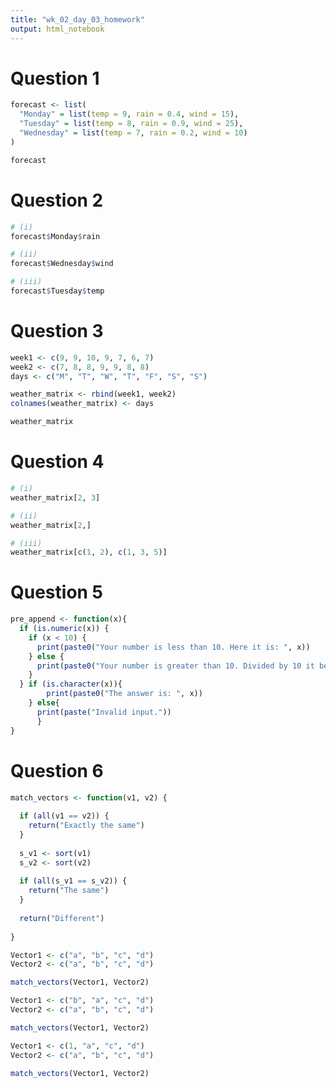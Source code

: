 ```yaml
---
title: "wk_02_day_03_homework"
output: html_notebook
---
```


# Question 1

```r
forecast <- list(
  "Monday" = list(temp = 9, rain = 0.4, wind = 15), 
  "Tuesday" = list(temp = 8, rain = 0.9, wind = 25), 
  "Wednesday" = list(temp = 7, rain = 0.2, wind = 10)
)

forecast
```


# Question 2

```r
# (i)
forecast$Monday$rain

# (ii)
forecast$Wednesday$wind 

# (iii)
forecast$Tuesday$temp
```


# Question 3

```r
week1 <- c(9, 9, 10, 9, 7, 6, 7)
week2 <- c(7, 8, 8, 9, 9, 8, 8)
days <- c("M", "T", "W", "T", "F", "S", "S")

weather_matrix <- rbind(week1, week2)
colnames(weather_matrix) <- days

weather_matrix
```


# Question 4

```r
# (i)
weather_matrix[2, 3]

# (ii)
weather_matrix[2,]

# (iii)
weather_matrix[c(1, 2), c(1, 3, 5)]
```


# Question 5

```r
pre_append <- function(x){
  if (is.numeric(x)) {
    if (x < 10) {
      print(paste0("Your number is less than 10. Here it is: ", x))
    } else {
      print(paste0("Your number is greater than 10. Divided by 10 it becomes: ", x / 10))
    } 
  } if (is.character(x)){
        print(paste0("The answer is: ", x))
    } else{
      print(paste("Invalid input."))
      }
}
```


# Question 6

```r
match_vectors <- function(v1, v2) {
  
  if (all(v1 == v2)) {
    return("Exactly the same") 
  } 
  
  s_v1 <- sort(v1)
  s_v2 <- sort(v2)
  
  if (all(s_v1 == s_v2)) {
    return("The same") 
  } 
  
  return("Different") 
  
}
```

```r
Vector1 <- c("a", "b", "c", "d")
Vector2 <- c("a", "b", "c", "d")

match_vectors(Vector1, Vector2)
```

```r
Vector1 <- c("b", "a", "c", "d")
Vector2 <- c("a", "b", "c", "d")

match_vectors(Vector1, Vector2)
```

```r
Vector1 <- c(1, "a", "c", "d")
Vector2 <- c("a", "b", "c", "d")

match_vectors(Vector1, Vector2)
```